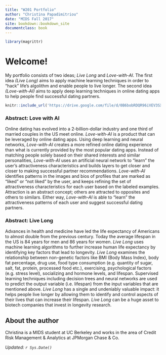```yaml
---
title: "W201 Portfolio"
author: "Christina Papadimitriou"
date: "MIDS Fall 2017"
site: bookdown::bookdown_site
documentclass: book
---
```


<!-- This won't be displayed but it will initialize your R session. Add any R libraries you need here. -->
```r
library(magrittr)
```


# Welcome! {-}

My portfolio consists of two ideas; _Live Long_ and _Love-with-AI_. The first idea _(Live Long)_ aims to apply machine learning techniques in order to "hack" life's algolithm and enable people to live longer. The second idea _(Love-with-AI)_ aims to apply deep learning techniques in online dating apps to help people find successful dating partners. 

<!-- Below this line is just examples of how you can embed video from Google Drive. First you have to enable sharing, then just get the object ID which is that long string between d/ and /preview and will also be appended to any sharing link you generate for your video. -->
<p>
```r
knitr::include_url('https://drive.google.com/file/d/0B6bobRDQR96iVEV3SXJJal9CczQ/preview')
```

### Abstract: Love with AI {-}

Online dating has evolved into a 2-billion-dollar industry and one third of married couples in the US meet online. _Love-with-AI_ is a product that can be leveraged by online dating apps. Using deep learning and neural networks, _Love-with-AI_ creates a more refined online dating experience than what is currently provided by the most popular dating apps. Instead of matching people solely based on their shared interests and similar personalities, _Love-with-AI_ uses an artificial neural network to “learn” the user’s attractiveness characteristics and builds layers to get closer and closer to making successful partner recommendations. _Love-with-AI_ identifies patterns in the images and bios of profiles that are marked as “liked” or “not liked” by the user, and keeps refining the set of attractiveness characteristics for each user based on the labeled examples. Attraction is an abstract concept; others are attracted to opposites and others to similars. Either way, _Love-with-AI_ is able to “learn” the attractiveness patterns of each user and suggest successful dating partners. 

### Abstract: Live Long {-}

Advances in health and medicine have led the life expectancy of Americans to almost double from the previous century. Today the average lifespan in the US is 84 years for men and 86 years for women. _Live Long_ uses machine learning algorithms to further increase human life expectancy by identifying key factors that lead to longevity. _Live Long_ examines the relationship between non-genetic factors like BMI (Body Mass Index), body fat percentage, drug use, food type consumption (e.g. quantity of sugar, salt, fat, protein, processed food etc.), exercising, psychological factors (e.g. stress level), socializing and hormone levels, and lifespan.  Supervised learning techniques including decision trees and neural networks are used to predict the output variable (i.e. lifespan) from the input variables that are mentioned above. _Live Long_ has a single and undeniably valuable impact: it helps people live longer by allowing them to identify and control aspects of their lives that can increase their lifespan. _Live Long_ can be a huge asset to biotech companies that invest in longevity research.

## About the author {-}

Christina is a MIDS student at UC Berkeley and works in the area of Credit Risk Management & Analytics at JPMorgan Chase & Co. 

*Updated: `r Sys.Date()`*
